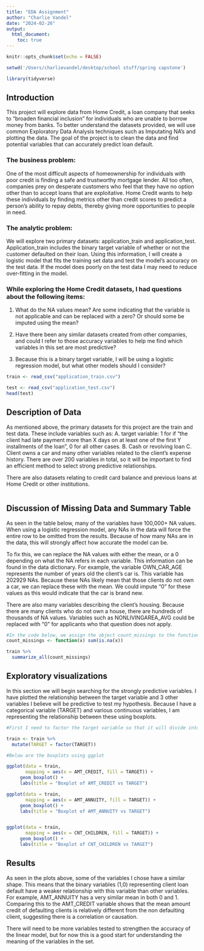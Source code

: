 ```yaml
---
title: "EDA Assignment"
author: "Charlie Vandel"
date: "2024-02-26"
output: 
  html_document:
    toc: true
---
```


```r
knitr::opts_chunk$set(echo = FALSE)

setwd('/Users/charlievandel/desktop/school stuff/spring capstone')

library(tidyverse)


```

## Introduction

This project will explore data from Home Credit, a loan company that seeks to "broaden financial inclusion" for individuals who are unable to borrow money from banks. To better understand the datasets provided, we will use common Exploratory Data Analysis techniques such as Imputating NA's and plotting the data. The goal of the project is to clean the data and find potential variables that can accurately predict loan default.

### The business problem:

One of the most difficult aspects of homeownership for individuals with poor credit is finding a safe and trustworthy mortgage lender. All too often, companies prey on desperate customers who feel that they have no option other than to accept loans that are exploitative. Home Credit wants to help these individuals by finding metrics other than credit scores to predict a person's ability to repay debts, thereby giving more opportunities to people in need.

### The analytic problem:

We will explore two primary datasets: application_train and application_test. Application_train includes the binary target variable of whether or not the customer defaulted on their loan. Using this information, I will create a logistic model that fits the training set data and test the model's accuracy on the test data. If the model does poorly on the test data I may need to reduce over-fitting in the model.

### While exploring the Home Credit datasets, I had questions about the following items:

1.  What do the NA values mean? Are some indicating that the variable is not applicable and can be replaced with a zero? Or should some be imputed using the mean?

2.  Have there been any similar datasets created from other companies, and could I refer to those accuracy variables to help me find which variables in this set are most predictive?

3.  Because this is a binary target variable, I will be using a logistic regression model, but what other models should I consider?

```r

train <- read_csv("application_train.csv")

test <- read_csv("application_test.csv")
head(test)
```

## Description of Data

As mentioned above, the primary datasets for this project are the train and test data. These include variables such as:
  A. target variable: 1 for if "the client had late payment more than X days on at least one of the first Y installments of the loan", 0 for all other cases.
  B. Cash or revolving loan
  C. Client owns a car
and many other variables related to the client's expense history. There are over 200 variables in total, so it will be important to find an efficient method to select strong predictive relationships.

There are also datasets relating to credit card balance and previous loans at Home Credit or other institutions.
```r

```

## Discussion of Missing Data and Summary Table

As seen in the table below, many of the variables have 100,000+ NA values. When using a logistic regression model, any NAs in the data will force the entire row to be omitted from the results. Because of how many NAs are in the data, this will strongly affect how accurate the model can be. 

To fix this, we can replace the NA values with either the mean, or a 0 depending on what the NA refers in each variable. This information can be found in the data dictionary. For example, the variable OWN_CAR_AGE represents the number of years old the client's car is. This variable has 202929 NAs. Because these NAs likely mean that those clients do not own a car, we can replace these with the mean. We could impute "0" for these values as this would indicate that the car is brand new. 

There are also many variables describing the client's housing. Because there are many clients who do not own a house, there are hundreds of thousands of NA values. Variables such as NONLIVINGAREA_AVG could be replaced with "0" for applicants who that question does not apply. 

```r

#In the code below, we assign the object count_missings to the function counting all of the NA values in the data. Below that we create a summary table showing the number of NAs for each collumn
count_missings <- function(x) sum(is.na(x))

train %>% 
  summarize_all(count_missings)
```

## Exploratory visualizations

In this section we will begin searching for the strongly predictive variables. I have plotted the relationship between the target variable and 3 other variables I believe will be predictive to test my hypothesis.
Because I have a categorical variable (TARGET) and various continuous variables, I am representing the relationship between these using boxplots.

```r

#First I need to factor the target variable so that it will divide into the two categories (0,1)

train <- train %>%
  mutate(TARGET = factor(TARGET))

#Below are the boxplots using ggplot

ggplot(data = train,
       mapping = aes(x = AMT_CREDIT, fill = TARGET)) +
     geom_boxplot() +
     labs(title = "Boxplot of AMT_CREDIT vs TARGET")

ggplot(data = train,
       mapping = aes(x = AMT_ANNUITY, fill = TARGET)) +
     geom_boxplot() +
     labs(title = "Boxplot of AMT_ANNUITY vs TARGET")


ggplot(data = train,
       mapping = aes(x = CNT_CHILDREN, fill = TARGET)) +
     geom_boxplot() +
     labs(title = "Boxplot of CNT_CHILDREN vs TARGET")


```

## Results

As seen in the plots above, some of the variables I chose have a similar shape. This means that the binary variables (1,0) representing client loan default have a weaker relationship with this variable than other variables. For example, AMT_ANNUITY has a very similar mean in both 0 and 1. Comparing this to the AMT_CREDIT variable shows that the mean amount credit of defaulting clients is relatively different from the non defaulting client, suggesting there is a correlation or causation.

There will need to be more variables tested to strengthen the accuracy of the linear model, but for now this is a good start for understanding the meaning of the variables in the set.
```r
```

